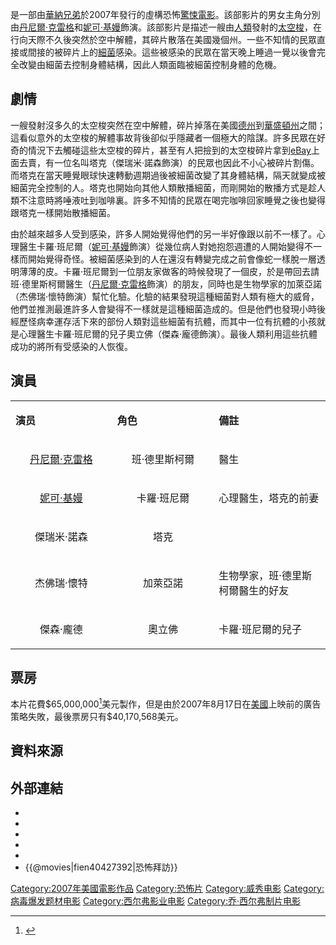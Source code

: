 {{noteTA
|T=zh-hk:無恐不入; zh-tw:恐怖拜訪;zh-cn:致命拜访;
|1=zh-hk:無恐不入; zh-tw:恐怖拜訪;zh-cn:致命拜访;
|G1=Show
}}
{{Infobox Film
|name           = 恐怖拜訪
|original_name = {{lang|en|''The Invasion''}}
|image          = The_Invasion_Movie_Poster.jpg
|caption        = 
|director       = [[奧利弗·西斯貝格|奧利弗·西斯貝格]]
|producer       = [[喬·西佛|喬·西佛]]
|writer         = [[沃卓斯基兄弟|沃卓斯基兄弟]]
|starring       = [[丹尼爾·克雷格|丹尼爾·克雷格]]<br>[[妮可·基嫚|妮可·基嫚]]<br>傑瑞米·諾森<br>杰佛瑞·懷特<br>傑森·龐德
|music          = 約翰·奧特門
|cinematography = 
|editing        = 
|studio         = 
|distributor    = [[華納兄弟|華納兄弟]]
|released       = 2007年8月17日{{flagicon|USA}}
|runtime        = 99分鐘
|country        = {{USA}}
|language       = [[英語|英語]] 
|gross          = {{USD|4020万}}<ref>{{cite web |url=https://www.boxofficemojo.com/movies/?id=invasion.htm |title=The Invasion (2007) |website=[[Box_Office_Mojo|Box Office Mojo]] |accessdate=September 21, 2007 |archive-date=2019-08-02 |archive-url=https://web.archive.org/web/20190802150322/https://www.boxofficemojo.com/movies/?id=invasion.htm |dead-url=no }}</ref>
|budget         = {{USD|6500–8000万}}
|preceded_by    = 
|followed_by    = 
| cn_name       = 致命拜访
| hk_name       = 無恐不入
| tw_name       = 恐怖拜訪
}}

{{作品名稱|name=''The Invasion''|hk=無恐不入|tw=恐怖拜訪|cn=致命拜访}}是一部由[[華納兄弟|華納兄弟]]於2007年發行的虛構恐怖[[驚悚電影|驚悚電影]]。該部影片的男女主角分別由[[丹尼爾·克雷格|丹尼爾·克雷格]]和[[妮可·基嫚|妮可·基嫚]]飾演。該部影片是描述一艘由[[人類|人類]]發射的[[太空梭|太空梭]]，在行向天際不久後突然於空中解體，其碎片散落在美國幾個州。一些不知情的民眾直接或間接的被碎片上的[[細菌|細菌]]感染。這些被感染的民眾在當天晚上睡過一覺以後會完全改變由細菌去控制身體結構，因此人類面臨被細菌控制身體的危機。

==劇情==
一艘發射沒多久的太空梭突然在空中解體，碎片掉落在美國[[德克薩斯州|德州]]到[[華盛頓州|華盛頓州]]之間；這看似意外的太空梭的解體事故背後卻似乎隱藏者一個極大的陰謀。許多民眾在好奇的情況下去觸碰這些太空梭的碎片，甚至有人把撿到的太空梭碎片拿到[[eBay|eBay]]上面去賣，有一位名叫塔克（傑瑞米·諾森飾演）的民眾也因此不小心被碎片割傷。而塔克在當天睡覺眼球快速轉動週期過後被細菌改變了其身體結構，隔天就變成被細菌完全控制的人。塔克也開始向其他人類散播細菌，而剛開始的散播方式是趁人類不注意時將唾液吐到咖啡裏。許多不知情的民眾在喝完咖啡回家睡覺之後也變得跟塔克一樣開始散播細菌。

由於越來越多人受到感染，許多人開始覺得他們的另一半好像跟以前不一樣了。心理醫生卡羅·班尼爾（[[妮可·基嫚|妮可·基嫚]]飾演）從幾位病人對她抱怨週遭的人開始變得不一樣而開始覺得奇怪。被細菌感染到的人在還沒有轉變完成之前會像蛇一樣脫一層透明薄薄的皮。卡羅·班尼爾到一位朋友家做客的時候發現了一個皮，於是帶回去請班·德里斯柯爾醫生（[[丹尼爾·克雷格|丹尼爾·克雷格]]飾演）的朋友，同時也是生物學家的加萊亞諾（杰佛瑞·懷特飾演）幫忙化驗。化驗的結果發現這種細菌對人類有極大的威脅，他們並推測最進許多人會變得不一樣就是這種細菌造成的。但是他們也發現小時後經歷怪病幸運存活下來的部份人類對這些細菌有抗體，而其中一位有抗體的小孩就是心理醫生卡羅·班尼爾的兒子奧立佛（傑森·龐德飾演）。最後人類利用這些抗體成功的將所有受感染的人恢復。

==演員==
{|class="wikitable" width="60%" style="font-size:85%;"
|- style="background:cornflowerblue; color:white" align=center
| style="width:4%"|'''演员'''
| style="width:4%"|'''角色'''
| style="width:4%"|'''備註'''
|-
|<center> [[丹尼爾·克雷格|丹尼爾·克雷格]]||<center>班·德里斯柯爾||醫生
|-
|<center> [[妮可·基嫚|妮可·基嫚]]||<center>卡羅·班尼爾||心理醫生，塔克的前妻
|-
|<center> 傑瑞米·諾森||<center>塔克||
|-
|<center> 杰佛瑞·懷特||<center>加萊亞諾||生物學家，班·德里斯柯爾醫生的好友
|-
|<center> 傑森·龐德||<center>奧立佛||卡羅·班尼爾的兒子
|}

==票房==
本片花費$65,000,000<ref>{{Cite web |url=http://www.ew.com/ew/article/0,,20050837,00.html |title=存档副本 |access-date=2010-01-29 |archive-date=2013-08-23 |archive-url=https://www.webcitation.org/6J5WeNEuG?url=http://www.ew.com/ew/article/0,,20050837,00.html |dead-url=no }}</ref>美元製作，但是由於2007年8月17日在[[美國|美國]]上映前的廣告策略失敗，最後票房只有$40,170,568美元。

==資料來源==
{{reflist}}

==外部連結==
*{{imdb title|id=0427392|title=The Invasion}}
*{{Amg movie|333254|The Invasion}}
*{{rotten-tomatoes|id=invasion|title=The Invasion}}
*{{mojo title|invasion|The Invasion}}
*{{metacritic film|the-invasion|The Invasion}}
*{{@movies|fien40427392|恐怖拜訪}}

[[Category:2007年美國電影作品|Category:2007年美國電影作品]]
[[Category:恐怖片|Category:恐怖片]]
[[Category:威秀电影|Category:威秀电影]]
[[Category:病毒爆发题材电影|Category:病毒爆发题材电影]]
[[Category:西尔弗影业电影|Category:西尔弗影业电影]]
[[Category:乔·西尔弗制片电影|Category:乔·西尔弗制片电影]]